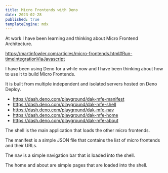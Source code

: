 ```yaml
---
title: Micro Frontends with Deno
date: 2023-02-28
published: true
templateEngine: mdx
---
```


At work I have been learning and thinking about Micro Frontend Architecture.

https://martinfowler.com/articles/micro-frontends.html#Run-timeIntegrationViaJavascript

I have been using Deno for a while now and I have been thinking about how to use it to build Micro Frontends.

<IframeEmbed src="https://dak-mfe-shell.deno.dev/" />

It is built from multiple independent and isolated servers hosted on Deno Deploy.

- https://dash.deno.com/playground/dak-mfe-manifest
- https://dash.deno.com/playground/dak-mfe-shell
- https://dash.deno.com/playground/dak-mfe-nav
- https://dash.deno.com/playground/dak-mfe-home
- https://dash.deno.com/playground/dak-mfe-about

The shell is the main application that loads the other micro frontends.

The manifest is a simple JSON file that contains the list of micro frontends and their URLs.

The nav is a simple navigation bar that is loaded into the shell.

The home and about are simple pages that are loaded into the shell.
